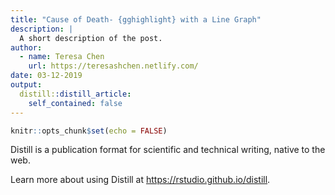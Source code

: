 ```yaml
---
title: "Cause of Death- {gghighlight} with a Line Graph"
description: |
  A short description of the post.
author:
  - name: Teresa Chen
    url: https://teresashchen.netlify.com/
date: 03-12-2019
output:
  distill::distill_article:
    self_contained: false
---
```


```r
knitr::opts_chunk$set(echo = FALSE)
```

Distill is a publication format for scientific and technical writing, native to the web.

Learn more about using Distill at <https://rstudio.github.io/distill>.

